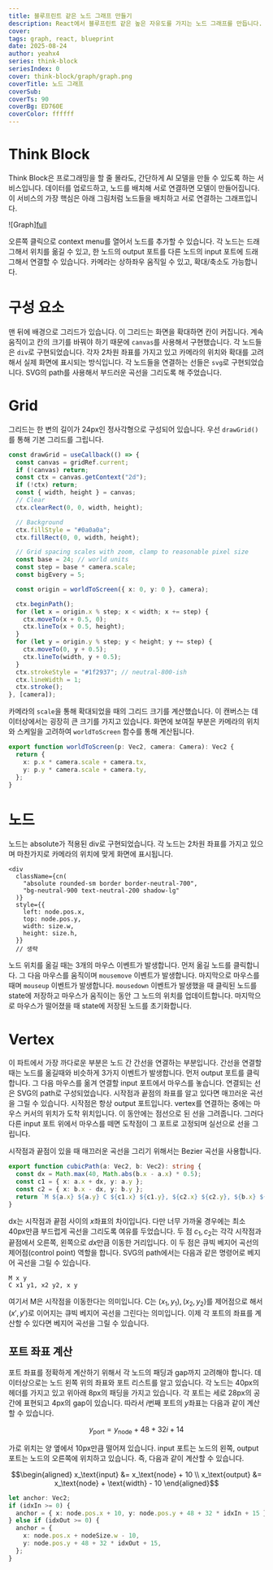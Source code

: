 ```yaml
---
title: 블루프린트 같은 노드 그래프 만들기
description: React에서 블루프린트 같은 높은 자유도를 가지는 노드 그래프를 만듭니다.
cover:
tags: graph, react, blueprint
date: 2025-08-24
author: yeahx4
series: think-block
seriesIndex: 0
cover: think-block/graph/graph.png
coverTitle: 노드 그래프
coverSub:
coverTs: 90
coverBg: ED760E
coverColor: ffffff
---
```


# Think Block

Think Block은 프로그래밍을 할 줄 몰라도, 간단하게 AI 모델을 만들 수 있도록 하는 서비스입니다.
데이터를 업로드하고, 노드를 배치해 서로 연결하면 모델이 만들어집니다. 이 서비스의 가장 핵심은
아래 그림처럼 노드들을 배치하고 서로 연결하는 그래프입니다.

![Graph][full](/img/think-block/graph/graph.png)

오른쪽 클릭으로 context menu를 열어서 노드를 추가할 수 있습니다. 각 노드는 드래그해서
위치를 옮길 수 있고, 한 노드의 output 포트를 다른 노드의 input 포트에 드래그해서
연결할 수 있습니다. 카메라는 상하좌우 움직일 수 있고, 확대/축소도 가능합니다.

# 구성 요소

맨 뒤에 배경으로 그리드가 있습니다. 이 그리드는 화면을 확대하면 칸이 커집니다.
계속 움직이고 칸의 크기를 바꿔야 하기 때문에 `canvas`를 사용해서 구현했습니다.
각 노드들은 `div`로 구현되었습니다. 각자 2차원 좌표를 가지고 있고 카메라의 위치와 확대를
고려해서 실제 화면에 표시되는 방식입니다. 각 노드들을 연결하는 선들은 `svg`로 구현되었습니다.
SVG의 path를 사용해서 부드러운 곡선을 그리도록 해 주었습니다.

# Grid

그리드는 한 변의 길이가 24px인 정사각형으로 구성되어 있습니다. 우선 `drawGrid()`를 통해
기본 그리드를 그립니다.

```ts
const drawGrid = useCallback(() => {
  const canvas = gridRef.current;
  if (!canvas) return;
  const ctx = canvas.getContext("2d");
  if (!ctx) return;
  const { width, height } = canvas;
  // Clear
  ctx.clearRect(0, 0, width, height);

  // Background
  ctx.fillStyle = "#0a0a0a";
  ctx.fillRect(0, 0, width, height);

  // Grid spacing scales with zoom, clamp to reasonable pixel size
  const base = 24; // world units
  const step = base * camera.scale;
  const bigEvery = 5;

  const origin = worldToScreen({ x: 0, y: 0 }, camera);

  ctx.beginPath();
  for (let x = origin.x % step; x < width; x += step) {
    ctx.moveTo(x + 0.5, 0);
    ctx.lineTo(x + 0.5, height);
  }
  for (let y = origin.y % step; y < height; y += step) {
    ctx.moveTo(0, y + 0.5);
    ctx.lineTo(width, y + 0.5);
  }
  ctx.strokeStyle = "#1f2937"; // neutral-800-ish
  ctx.lineWidth = 1;
  ctx.stroke();
}, [camera]);
```

카메라의 `scale`을 통해 확대되었을 때의 그리드 크기를 계산했습니다. 이 캔버스는 데이터상에서는
굉장히 큰 크기를 가지고 있습니다. 화면에 보여질 부분은 카메라의 위치와 스케일을 고려하여
`worldToScreen` 함수를 통해 계산됩니다.

```ts
export function worldToScreen(p: Vec2, camera: Camera): Vec2 {
  return {
    x: p.x * camera.scale + camera.tx,
    y: p.y * camera.scale + camera.ty,
  };
}
```

# 노드

노드는 absolute가 적용된 div로 구현되었습니다. 각 노드는 2차원 좌표를 가지고 있으며
마찬가지로 카메라의 위치에 맞게 화면에 표시됩니다.

```tsx
<div
  className={cn(
    "absolute rounded-sm border border-neutral-700",
    "bg-neutral-900 text-neutral-200 shadow-lg"
  )}
  style={{
    left: node.pos.x,
    top: node.pos.y,
    width: size.w,
    height: size.h,
  }}
  // 생략
```

노드 위치를 옮길 때는 3개의 마우스 이벤트가 발생합니다. 먼저 옮길 노드를 클릭합니다.
그 다음 마우스를 움직이며 `mousemove` 이벤트가 발생합니다. 마지막으로 마우스를 때며
`mouseup` 이벤트가 발생합니다. `mousedown` 이벤트가 발생했을 때 클릭된 노드를
state에 저장하고 마우스가 움직이는 동안 그 노드의 위치를 업데이트합니다. 마지막으로
마우스가 떨어졌을 때 state에 저장된 노드를 초기화합니다.

# Vertex

이 파트에서 가장 까다로운 부분은 노드 간 간선을 연결하는 부분입니다. 간선을 연결할 때는
노드를 옮길때와 비슷하게 3가지 이벤트가 발생합니다. 먼저 output 포트를 클릭합니다.
그 다음 마우스를 옮겨 연결할 input 포트에서 마우스를 놓습니다. 연결되는 선은 SVG의
path로 구성되었습니다. 시작점과 끝점의 좌표를 알고 있다면 매끄러운 곡선을 그릴 수 있습니다.
시작점은 항상 output 포트입니다. vertex를 연결하는 중에는 마우스 커서의 위치가 도착
위치입니다. 이 동안에는 점선으로 된 선을 그려줍니다. 그러다 다른 input 포트 위에서
마우스를 떼면 도착점이 그 포트로 고정되며 실선으로 선을 그립니다.

시작점과 끝점이 있을 때 매끄러운 곡선을 그리기 위해서는 Bezier 곡선을 사용합니다.

```ts
export function cubicPath(a: Vec2, b: Vec2): string {
  const dx = Math.max(40, Math.abs(b.x - a.x) * 0.5);
  const c1 = { x: a.x + dx, y: a.y };
  const c2 = { x: b.x - dx, y: b.y };
  return `M ${a.x} ${a.y} C ${c1.x} ${c1.y}, ${c2.x} ${c2.y}, ${b.x} ${b.y}`;
}
```

dx는 시작점과 끝점 사이의 $x$좌표의 차이입니다. 다만 너무 가까울 경우에는 최소 40px만큼
부드럽게 곡선을 그리도록 여유를 두었습니다. 두 점 $c_1, c_2$는 각각 시작점과 끝점에서
오른쪽, 왼쪽으로 $dx$만큼 이동한 거리입니다. 이 두 점은 큐빅 베지어 곡선의
제어점(control point) 역할을 합니다. SVG의 path에서는 다음과 같은 명령어로
베지어 곡선을 그릴 수 있습니다.

```
M x y
C x1 y1, x2 y2, x y
```

여기서 M은 시작점을 이동한다는 의미입니다. C는 $(x_1, y_1), (x_2, y_2)$를 제어점으로 해서
$(x', y')$로 이어지는 큐빅 베지어 곡선을 그린다는 의미입니다. 이제 각 포트의 좌표를 계산할 수
있다면 베지어 곡선을 그릴 수 있습니다.

## 포트 좌표 계산

포트 좌표를 정확하게 계산하기 위해서 각 노드의 패딩과 gap까지 고려해야 합니다. 데이터상으로는
노드 왼쪽 위의 좌표와 포트 리스트를 알고 있습니다. 각 노드는 40px의 헤더를 가지고 있고
위아래 8px의 패딩을 가지고 있습니다. 각 포트는 세로 28px의 공간에 표현되고 4px의 gap이
있습니다. 따라서 $i$번째 포트의 $y$좌표는 다음과 같이 계산할 수 있습니다.

```math
y_\text{port} = y_\text{node} + 48 + 32i + 14
```

가로 위치는 양 옆에서 10px만큼 떨어져 있습니다. input 포트는 노드의 왼쪽, output 포트는
노드의 오른쪽에 위치하고 있습니다. 즉, 다음과 같이 계산할 수 있습니다.

```math
\begin{aligned}
x_\text{input}  &= x_\text{node} + 10 \\
x_\text{output} &= x_\text{node} + \text{width} - 10
\end{aligned}
```

```ts
let anchor: Vec2;
if (idxIn >= 0) {
  anchor = { x: node.pos.x + 10, y: node.pos.y + 48 + 32 * idxIn + 15 };
} else if (idxOut >= 0) {
  anchor = {
    x: node.pos.x + nodeSize.w - 10,
    y: node.pos.y + 48 + 32 * idxOut + 15,
  };
}
```
